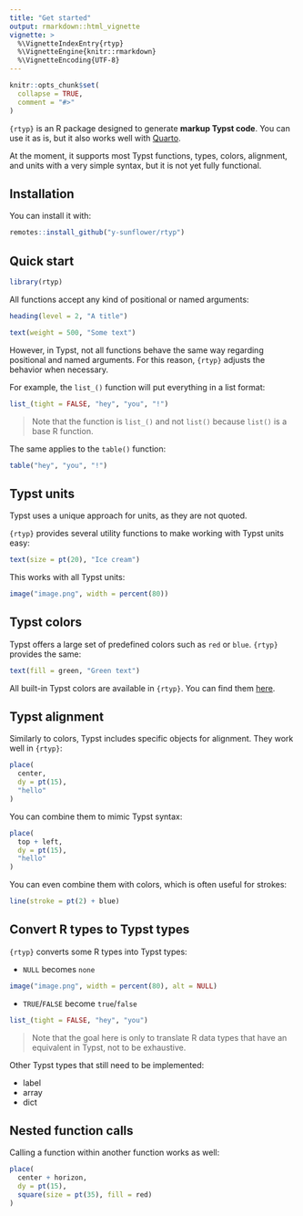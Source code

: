 ```yaml
---
title: "Get started"
output: rmarkdown::html_vignette
vignette: >
  %\VignetteIndexEntry{rtyp}
  %\VignetteEngine{knitr::rmarkdown}
  %\VignetteEncoding{UTF-8}
---
```


```r
knitr::opts_chunk$set(
  collapse = TRUE,
  comment = "#>"
)
```

`{rtyp}` is an R package designed to generate **markup Typst code**. You can use it as is, but it also works well with [Quarto](https://quarto.org/).

At the moment, it supports most Typst functions, types, colors, alignment, and units with a very simple syntax, but it is not yet fully functional.

## Installation

You can install it with:

```r
remotes::install_github("y-sunflower/rtyp")
```

## Quick start

```r
library(rtyp)
```

All functions accept any kind of positional or named arguments:

```r
heading(level = 2, "A title")

text(weight = 500, "Some text")
```

However, in Typst, not all functions behave the same way regarding positional and named arguments. For this reason, `{rtyp}` adjusts the behavior when necessary.

For example, the `list_()` function will put everything in a list format:

```r
list_(tight = FALSE, "hey", "you", "!")
```

> Note that the function is `list_()` and not `list()` because `list()` is a base R function.

The same applies to the `table()` function:

```r
table("hey", "you", "!")
```

## Typst units

Typst uses a unique approach for units, as they are not quoted.

`{rtyp}` provides several utility functions to make working with Typst units easy:

```r
text(size = pt(20), "Ice cream")
```

This works with all Typst units:

```r
image("image.png", width = percent(80))
```

## Typst colors

Typst offers a large set of predefined colors such as `red` or `blue`. `{rtyp}` provides the same:

```r
text(fill = green, "Green text")
```

All built-in Typst colors are available in `{rtyp}`. You can find them [here](../reference/typst_colors.html).

## Typst alignment

Similarly to colors, Typst includes specific objects for alignment. They work well in `{rtyp}`:

```r
place(
  center,
  dy = pt(15),
  "hello"
)
```

You can combine them to mimic Typst syntax:

```r
place(
  top + left,
  dy = pt(15),
  "hello"
)
```

You can even combine them with colors, which is often useful for strokes:

```r
line(stroke = pt(2) + blue)
```

## Convert R types to Typst types

`{rtyp}` converts some R types into Typst types:

- `NULL` becomes `none`

```r
image("image.png", width = percent(80), alt = NULL)
```

- `TRUE`/`FALSE` become `true`/`false`

```r
list_(tight = FALSE, "hey", "you")
```

> Note that the goal here is only to translate R data types that have an equivalent in Typst, not to be exhaustive.

Other Typst types that still need to be implemented:

- label
- array
- dict

## Nested function calls

Calling a function within another function works as well:

```r
place(
  center + horizon,
  dy = pt(15),
  square(size = pt(35), fill = red)
)
```
